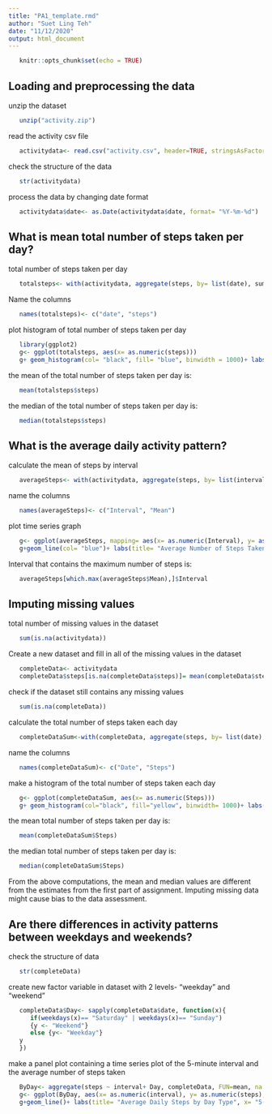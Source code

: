 ---
title: "PA1_template.rmd"
author: "Suet Ling Teh"
date: "11/12/2020"
output: html_document
---

```{r setoptions, echo= TRUE}
   knitr::opts_chunk$set(echo = TRUE)
```

## Loading and preprocessing the data
unzip the dataset
```{r}
   unzip("activity.zip")
```

read the activity csv file
```{r}
   activitydata<- read.csv("activity.csv", header=TRUE, stringsAsFactors = FALSE)
```

check the structure of the data
```{r}
   str(activitydata)
```

process the data by changing date format
```{r}
   activitydata$date<- as.Date(activitydata$date, format= "%Y-%m-%d")
```

## What is mean total number of steps taken per day?
total number of steps taken per day
```{r}
   totalsteps<- with(activitydata, aggregate(steps, by= list(date), sum, na.rm=TRUE))
```

Name the columns
```{r}
   names(totalsteps)<- c("date", "steps")
```

plot histogram of total number of steps taken per day 
```{r, fig.height= 4.5, fig.width= 4.5}
   library(ggplot2)
   g<- ggplot(totalsteps, aes(x= as.numeric(steps)))
   g+ geom_histogram(col= "black", fill= "blue", binwidth = 1000)+ labs(title= "Total Steps   Per Day", x= "Total Number of Steps per Day", y= "Frequency")+ xlim(0,25000)+ ylim(0, 8)
```
the mean of the total number of steps taken per day is:
```{r}
   mean(totalsteps$steps)
```

the median of the total number of steps taken per day is:
```{r}
   median(totalsteps$steps)
```

## What is the average daily activity pattern?
calculate the mean of steps by interval
```{r}
   averageSteps<- with(activitydata, aggregate(steps, by= list(interval), FUN=mean,     na.rm=TRUE))
```

name the columns
```{r}
   names(averageSteps)<- c("Interval", "Mean")
```

plot time series graph
```{r, fig.height= 4.5, fig.width= 4.5}
   g<- ggplot(averageSteps, mapping= aes(x= as.numeric(Interval), y= as.numeric(Mean)))
   g+geom_line(col= "blue")+ labs(title= "Average Number of Steps Taken Per Day", y= "Average    Number of Steps Taken", x= "5-minute Interval")
```

Interval that contains the maximum number of steps is:
```{r}
   averageSteps[which.max(averageSteps$Mean),]$Interval
```

## Imputing missing values
total number of missing values in the dataset
```{r}
   sum(is.na(activitydata))
```

Create a new dataset and fill in all of the missing values in the dataset
```{r}
   completeData<- activitydata
   completeData$steps[is.na(completeData$steps)]= mean(completeData$steps, na.rm=TRUE)
```

check if the dataset still contains any missing values
```{r}
   sum(is.na(completeData))
```
calculate the total number of steps taken each day
```{r}
   completeDataSum<-with(completeData, aggregate(steps, by= list(date), sum))
```

name the columns
```{r}
   names(completeDataSum)<- c("Date", "Steps")
```

make a histogram of the total number of steps taken each day
```{r, fig.height= 4.5, fig.width= 4.5}
   g<- ggplot(completeDataSum, aes(x= as.numeric(Steps)))
   g+ geom_histogram(col="black", fill="yellow", binwidth= 1000)+ labs(title= "Total Number of    Steps Taken Each Day", x= "Total Number of Steps Per Day", y= "Frequency")+ ylim(0,15)+       xlim(0,25000)

```
the mean total number of steps taken per day is:
```{r}
   mean(completeDataSum$Steps)
```
the median total number of steps taken per day is:
```{r}
   median(completeDataSum$Steps)
```
From the above computations, the mean and median values are different from the estimates from the first part of assignment. Imputing missing data might cause bias to the data assessment.

## Are there differences in activity patterns between weekdays and weekends?
check the structure of data
```{r}
   str(completeData)
```

create new factor variable in dataset with 2 levels- "weekday" and "weekend"
```{r}
   completeData$Day<- sapply(completeData$date, function(x){
      if(weekdays(x)== "Saturday" | weekdays(x)== "Sunday")
      {y <- "Weekend"}
      else {y<- "Weekday"}
   y
   })
```

make a panel plot containing a time series plot of the 5-minute interval and the average number of steps taken
```{r}
   ByDay<- aggregate(steps ~ interval+ Day, completeData, FUN=mean, na.rm=TRUE)
   g<- ggplot(ByDay, aes(x= as.numeric(interval), y= as.numeric(steps), col= Day))
   g+geom_line()+ labs(title= "Average Daily Steps by Day Type", x= "5-minute Interval", y=      "Number of Steps")+ facet_wrap(~Day, nrow= 2, ncol=1)
```

           
           
